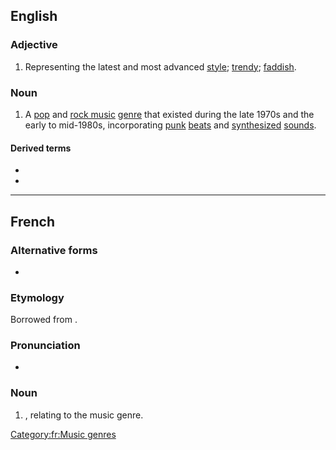 {{also|new-wave|New Wave}}
==English==

===Adjective===
{{en-adj}}

# Representing the latest and most advanced [[style]]; [[trendy]]; [[faddish]].

===Noun===
{{wikipedia|New wave music}}
{{en-noun|-}}

# {{lb|en|music genre}} A [[pop music|pop]] and [[rock music]] [[genre]] that existed during the late 1970s and the early to mid-1980s, incorporating [[punk rock|punk]] [[beat]]s and [[synthesizer|synthesized]] [[sound]]s.

====Derived terms====
* {{l|en|new waver}}
* {{l|en|no wave}}

----

==French==

===Alternative forms===
* {{l|fr|new-wave}}

===Etymology===
Borrowed from {{bor|fr|en|new wave}}.

===Pronunciation===
* {{fr-IPA|niou-waive}}

===Noun===
{{fr-noun|m|-}}

# {{l|en|new wave|New wave}}, relating to the music genre.

[[Category:fr:Music genres]]